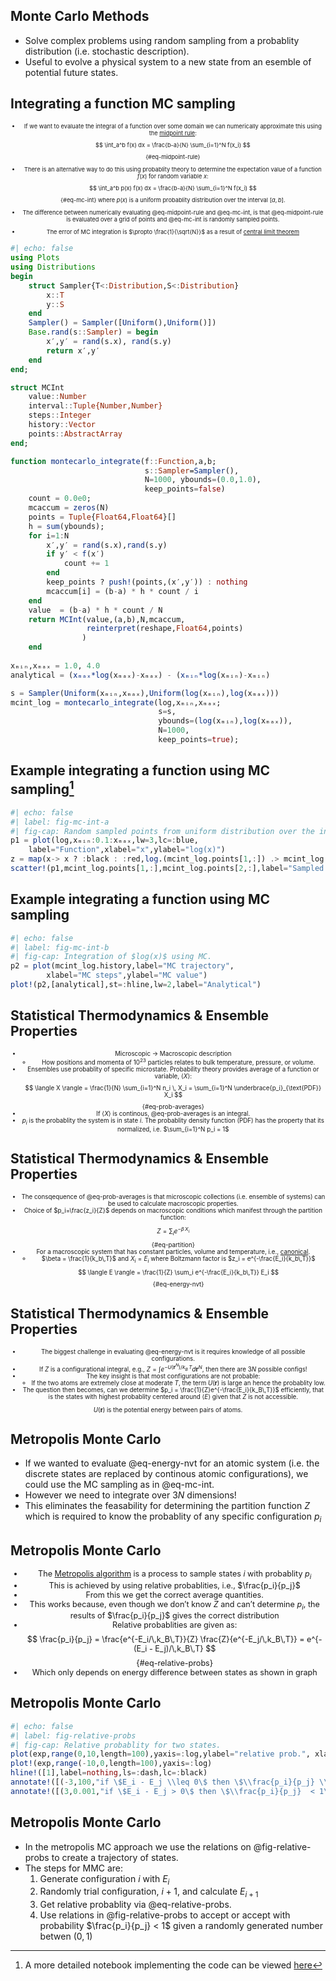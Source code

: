 
## Monte Carlo Methods

* Solve complex problems using random sampling from a probablity distribution (i.e. stochastic description).
* Useful to evolve a physical system to a new state from an esemble of potential future states.

<!-- ![Monte Carlo methods @Andersen2019](figures/Andersen2019_fig1.jpg){#fig-andersent2019-1} -->


## Integrating a function MC sampling
::: {style="font-size: 0.66em; text-align: center"}

* If we want to evaluate the integral of a function over some domain we can numerically approximate this using the [midpoint rule](https://tinyurl.com/midpoint-numerical):
$$ \int_a^b f(x) dx = \frac{b-a}{N} \sum_{i=1}^N f(x_i) $$ {#eq-midpoint-rule}

* There is an alternative way to do this using probablity theory to determine the expectation value of a function $f(x)$ for random variable $x$:
$$ \int_a^b p(x) f(x) dx = \frac{b-a}{N} \sum_{i=1}^N f(x_i) $$ {#eq-mc-int}
where $p(x)$ is a uniform probablity distribution over the interval $[a,b]$.


* The difference between numerically evaluating @eq-midpoint-rule and @eq-mc-int, is that @eq-midpoint-rule is evaluated over a grid of points and @eq-mc-int is randomly sampled points.

* The error of MC integration is $\propto \frac{1}{\sqrt{N}}$ as a result of [central limit theorem](https://en.wikipedia.org/wiki/Central_limit_theorem)

:::


```julia
#| echo: false
using Plots
using Distributions
begin
	struct Sampler{T<:Distribution,S<:Distribution}
		x::T
		y::S
	end
	Sampler() = Sampler([Uniform(),Uniform()])
	Base.rand(s::Sampler) = begin
		x′,y′ = rand(s.x), rand(s.y)
		return x′,y′
	end
end;

struct MCInt
	value::Number
	interval::Tuple{Number,Number}
	steps::Integer
	history::Vector
	points::AbstractArray
end;

function montecarlo_integrate(f::Function,a,b;
							  s::Sampler=Sampler(),
							  N=1000, ybounds=(0.0,1.0),
							  keep_points=false)
	count = 0.0e0;
	mcaccum = zeros(N)
	points = Tuple{Float64,Float64}[]
	h = sum(ybounds);
	for i=1:N
		x′,y′ = rand(s.x),rand(s.y)
		if y′ < f(x′)
			count += 1
		end
		keep_points ? push!(points,(x′,y′)) : nothing
		mcaccum[i] = (b-a) * h * count / i
	end
	value  = (b-a) * h * count / N
	return MCInt(value,(a,b),N,mcaccum,
			     reinterpret(reshape,Float64,points)
				)
	end
	
xₘᵢₙ,xₘₐₓ = 1.0, 4.0
analytical = (xₘₐₓ*log(xₘₐₓ)-xₘₐₓ) - (xₘᵢₙ*log(xₘᵢₙ)-xₘᵢₙ)

s = Sampler(Uniform(xₘᵢₙ,xₘₐₓ),Uniform(log(xₘᵢₙ),log(xₘₐₓ)))
mcint_log = montecarlo_integrate(log,xₘᵢₙ,xₘₐₓ;
								 s=s,
								 ybounds=(log(xₘᵢₙ),log(xₘₐₓ)),
 								 N=1000,
								 keep_points=true);
```

## Example integrating a function using MC sampling^[A more detailed notebook implementing the code can be viewed [here](https://stefanbringuier.github.io/PlutoNotebookBlogging/assets/notebooks/TrivialMC.html)]{auto-animate=true}


```julia
#| echo: false
#| label: fig-mc-int-a
#| fig-cap: Random sampled points from uniform distribution over the interval $[1,4]$. The black points are those that are accepted.
p1 = plot(log,xₘᵢₙ:0.1:xₘₐₓ,lw=3,lc=:blue,
	label="Function",xlabel="x",ylabel="log(x)")
z = map(x-> x ? :black : :red,log.(mcint_log.points[1,:]) .> mcint_log.points[2,:])  
scatter!(p1,mcint_log.points[1,:],mcint_log.points[2,:],label="Sampled points",mc=z,msc=nothing)
```

## Example integrating a function using MC sampling{auto-animate=true}

```julia
#| echo: false
#| label: fig-mc-int-b
#| fig-cap: Integration of $log(x)$ using MC.
p2 = plot(mcint_log.history,label="MC trajectory",
		xlabel="MC steps",ylabel="MC value")
plot!(p2,[analytical],st=:hline,lw=2,label="Analytical")
```

## Statistical Thermodynamics & Ensemble Properties {auto-animate=true}
::: {style="font-size: 0.7em; text-align: center"}

* Microscopic → Macroscopic description
	* How positions and momenta of $10^{23}$ particles relates to bulk temperature, pressure, or volume.
* Ensembles use probablity of specific microstate. Probability theory provides average of a function or variable, $\langle X \rangle$:
$$
\langle X \rangle = \frac{1}{N} \sum_{i=1}^N n_i \, X_i = \sum_{i=1}^N \underbrace{p_i}_{\text{PDF}} X_i
$${#eq-prob-averages}
* If $\langle X \rangle$ is continous, @eq-prob-averages is an integral. 
* $p_i$ is the probablity the system is in state $i$. The probablity density function (PDF) has the property that its normalized, i.e. $\sum_{i=1}^N p_i = 1$ 
:::

## Statistical Thermodynamics & Ensemble Properties {auto-animate=true}
::: {style="font-size: 0.7em; text-align: center"}
* The consqequence of @eq-prob-averages is that microscopic collections (i.e. ensemble of systems) can be used to calculate macroscopic properties.
* Choice of $p_i=\frac{z_i}{Z}$ depends on macroscopic conditions which manifest through the partition function:
$$
Z = \sum_i e^{-\beta\,X_i}
$$ {#eq-partition}
*  For a macroscopic system that has constant particles, volume and temperature, i.e., [canonical](https://en.wikipedia.org/wiki/Canonical_ensemble).
	* $\beta = \frac{1}{k_b\,T}$ and $X_i=E_i$ where Boltzmann factor is  $z_i = e^{-\frac{E_i}{k_b\,T}}$
$$
\langle E \rangle = \frac{1}{Z} \sum_i e^{-\frac{E_i}{k_b\,T}} E_i
$$ {#eq-energy-nvt}
:::

## Statistical Thermodynamics & Ensemble Properties {auto-animate=true}
::: {style="font-size: 0.7em; text-align: center"}

* The biggest challenge in evaluating @eq-energy-nvt is it requires knowledge of all possible configurations.
* If $Z$ is a configurational integral, e.g., $Z = \int e^{-U(\mathbf{r}^N)/k_B\,T} d\mathbf{r}^N$, then there are $3N$ possible configs!
* The key insight is that most configurations are not probable:
	- If the two atoms are extremely close at moderate $T$, the term $U(\mathbf{r})$ is large an hence the probablity low.
* The question then becomes, can we determine $p_i = \frac{1}{Z}e^{-\frac{E_i}{k_B\,T}}$ efficiently, that is the states with highest probablity centered around $\langle E \rangle$ given that $Z$ is not accessible.


::: aside
$U(\mathbf{r})$ is the potential energy between pairs of atoms.
:::

:::

## Metropolis Monte Carlo

* If we wanted to evaluate  @eq-energy-nvt  for an atomic system (i.e. the discrete states are replaced by continous atomic configurations), we could use the MC sampling as in @eq-mc-int.
* However we need to integrate over  $3N$ dimensions!
* This eliminates the feasability for determining the partition function $Z$ which is required to know the probablity of any specific configuration $p_i$

## Metropolis Monte Carlo {auto-animate=true}
::: {style="font-size: 0.9em; text-align: center"}

* The [Metropolis algorithm](https://en.wikipedia.org/wiki/Metropolis%E2%80%93Hastings_algorithm) is a process to sample states $i$ with probablity $p_i$
* This is achieved by using relative probablities, i.e., $\frac{p_i}{p_j}$
* From this we get the correct average quantities.
* This works because, even though we don't know $Z$ and can't determine $p_i$, the results of $\frac{p_i}{p_j}$ gives the correct distribution
* Relative probablities  are given as:
$$
\frac{p_i}{p_j} = \frac{e^{-E_i/\,k_B\,T}}{Z} \frac{Z}{e^{-E_j/\,k_B\,T}} = e^{-(E_i - E_j)/\,k_B\,T}
$${#eq-relative-probs}
* Which only depends on energy difference between states as shown in graph
:::

## Metropolis Monte Carlo {auto-animate=true}
```julia
#| echo: false
#| label: fig-relative-probs
#| fig-cap: Relative probablity for two states.
plot(exp,range(0,10,length=100),yaxis=:log,ylabel="relative prob.", xlabel = "\$\\Delta E\$")
plot!(exp,range(-10,0,length=100),yaxis=:log)
hline!([1],label=nothing,ls=:dash,lc=:black)
annotate!([(-3,100,"if \$E_i - E_j \\leq 0\$ then \$\\frac{p_i}{p_j} \\geq 1\$")])
annotate!([(3,0.001,"if \$E_i - E_j > 0\$ then \$\\frac{p_i}{p_j}  < 1\$")])
```


## Metropolis Monte Carlo {auto-animate=true}
*  In the metropolis MC approach we use the relations on @fig-relative-probs to create a trajectory of states.
* The steps for MMC are:
    1. Generate configuration $i$ with $E_i$
	2. Randomly trial configuration, $i+1$, and calculate $E_{i+1}$
	3. Get relative probablity via @eq-relative-probs.
	4. Use relations in @fig-relative-probs to accept or accept with probability $\frac{p_i}{p_j} < 1$ given a randomly generated number betwen $(0,1)$